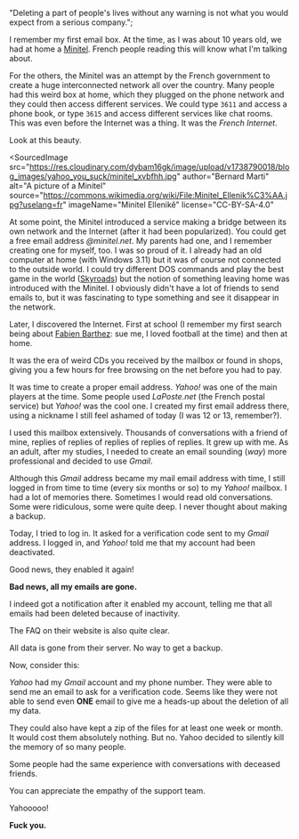 
  "Deleting a part of people's lives without any warning is not what you would expect from a serious company.";

<ArticleLayout title={title} description={description} publishedAt={publishedAt} previewImage={previewImage}>

I remember my first email box. At the time, as I was about 10 years old, we had at home a [Minitel](https://en.wikipedia.org/wiki/Minitel). French people reading this will know what I'm talking about.

For the others, the Minitel was an attempt by the French government to create a huge interconnected network all over the country. Many people had this weird box at home, which they plugged on the phone network and they could then access different services. We could type `3611` and access a phone book, or type `3615` and access different services like chat rooms. This was even before the Internet was a thing. It was the _French Internet_.

Look at this beauty.

<SourcedImage
  src="https://res.cloudinary.com/dybam16gk/image/upload/v1738790018/blog_images/yahoo_you_suck/minitel_xvbfhh.jpg"
  author="Bernard Marti"
  alt="A picture of a Minitel"
  source="https://commons.wikimedia.org/wiki/File:Minitel_Ellenik%C3%AA.jpg?uselang=fr"
  imageName="Minitel Ellenikê"
  license="CC-BY-SA-4.0"
></SourcedImage>

At some point, the Minitel introduced a service making a bridge between its own network and the Internet (after it had been popularized). You could get a free email address _@minitel.net_. My parents had one, and I remember creating one for myself, too. I was so proud of it. I already had an old computer at home (with Windows 3.11) but it was of course not connected to the outside world. I could try different DOS commands and play the best game in the world ([Skyroads](https://www.youtube.com/watch?v=jejhG6aYQIY)) but the notion of something leaving home was introduced with the Minitel. I obviously didn't have a lot of friends to send emails to, but it was fascinating to type something and see it disappear in the network.

Later, I discovered the Internet. First at school (I remember my first search being about [Fabien Barthez](https://en.wikipedia.org/wiki/Fabien_Barthez): sue me, I loved football at the time) and then at home.

It was the era of weird CDs you received by the mailbox or found in shops, giving you a few hours for free browsing on the net before you had to pay.

<div class="max-w-sm md:max-w-md mx-auto">
<NonSourcedImage
  src="https://res.cloudinary.com/dybam16gk/image/upload/v1738793558/blog_images/yahoo_you_suck/yahoo_you_suck_aol.jpg"
  alt="A picture of a CD from AOL offering free Internet hours"
/>
</div>

It was time to create a proper email address. _Yahoo!_ was one of the main players at the time. Some people used _LaPoste.net_ (the French postal service) but _Yahoo!_ was the cool one. I created my first email address there, using a nickname I still feel ashamed of today (I was 12 or 13, remember?).

I used this mailbox extensively. Thousands of conversations with a friend of mine, replies of replies of replies of replies of replies. It grew up with me. As an adult, after my studies, I needed to create an email sounding (_way_) more professional and decided to use _Gmail_.

Although this _Gmail_ address became my mail email address with time, I still logged in from time to time (every six months or so) to my _Yahoo!_ mailbox. I had a lot of memories there. Sometimes I would read old conversations. Some were ridiculous, some were quite deep. I never thought about making a backup.

Today, I tried to log in. It asked for a verification code sent to my _Gmail_ address. I logged in, and _Yahoo!_ told me that my account had been deactivated.

Good news, they enabled it again!

**Bad news, all my emails are gone.**

<NonSourcedImage
    src="https://res.cloudinary.com/dybam16gk/image/upload/v1738794723/blog_images/yahoo_you_suck/y_exongt.png"
    alt="My empty Yahoo mailbox"
/>

I indeed got a notification after it enabled my account, telling me that all emails had been deleted because of inactivity.

The FAQ on their website is also quite clear.

<NonSourcedImage
    src="https://res.cloudinary.com/dybam16gk/image/upload/v1738794736/blog_images/yahoo_you_suck/y2_tld9n2.png"
    alt="Yahoo FAQ about deleted emails saying 'An inactive mailbox can be recovered by signing in to it and will recover the email account, but not the original content or settings made of the mailbox.'"
/>

All data is gone from their server. No way to get a backup.

Now, consider this:

_Yahoo_ had my _Gmail_ account and my phone number. They were able to send me an email to ask for a verification code. Seems like they were not able to send even **ONE** email to give me a heads-up about the deletion of all my data.

They could also have kept a zip of the files for at least one week or month. It would cost them absolutely nothing. But no. Yahoo decided to silently kill the memory of so many people.

Some people had the same experience with conversations with deceased friends.

<NonSourcedImage
    src="https://res.cloudinary.com/dybam16gk/image/upload/v1738795067/blog_images/yahoo_you_suck/y3_e7vuan.png"
    alt="A reddit conversation where a user says that Yahoo deleted all the emails of his dead friend and conversations for 20 years"
/>

You can appreciate the empathy of the support team.

Yahooooo!

**Fuck you.**

</ArticleLayout>
